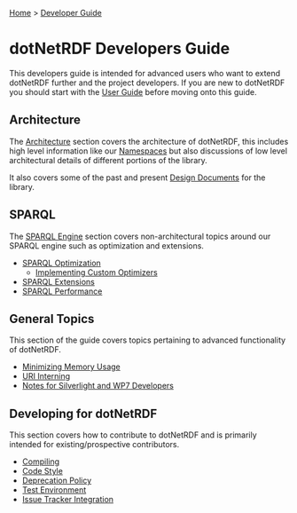[[Home]] > [[Developer Guide]]

= dotNetRDF Developers Guide =

This developers guide is intended for advanced users who want to extend dotNetRDF further and the project developers.  If you are new to dotNetRDF you should start with the [[User Guide]] before moving onto this guide.

== Architecture ==

The [[DeveloperGuide/Architecture|Architecture]] section covers the architecture of dotNetRDF, this includes high level information like our [[DeveloperGuide/Architecture/Namespaces|Namespaces]] but also discussions of low level architectural details of different portions of the library.

It also covers some of the past and present [[DeveloperGuide/Architecture/Design|Design Documents]] for the library.

== SPARQL ==

The [[DeveloperGuide/SPARQL Engine|SPARQL Engine]] section covers non-architectural topics around our SPARQL engine such as optimization and extensions.

* [[DeveloperGuide/SPARQL/SPARQL Optimization|SPARQL Optimization]]
** [[DeveloperGuide/SPARQL/Implementing Custom Optimizers|Implementing Custom Optimizers]]
* [[DeveloperGuide/SPARQL/SPARQL Extensions|SPARQL Extensions]]
* [[DeveloperGuide/SPARQL/Performance|SPARQL Performance]]

== General Topics ==

This section of the guide covers topics pertaining to advanced functionality of dotNetRDF.

* [[HowTo/Minimize Memory Usage|Minimizing Memory Usage]]
* [[DeveloperGuide/URI Interning|URI Interning]]
* [[DeveloperGuide/Notes for Silverlight and WP7 Developers|Notes for Silverlight and WP7 Developers]]

== Developing for dotNetRDF ==

This section covers how to contribute to dotNetRDF and is primarily intended for existing/prospective contributors.

* [[DeveloperGuide/Compiling|Compiling]]
* [[DeveloperGuide/Code Style|Code Style]]
* [[DeveloperGuide/Deprecation Policy|Deprecation Policy]]
* [[DeveloperGuide/Test Environment|Test Environment]]
* [[DeveloperGuide/Issue Tracker Integration|Issue Tracker Integration]]